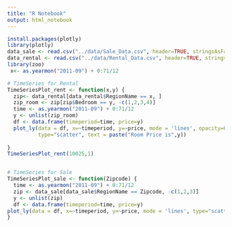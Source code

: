 ```yaml
---
title: "R Notebook"
output: html_notebook
---
```




```r
install.packages(plotly)
library(plotly)
data_sale <- read.csv("../data/Sale_Data.csv", header=TRUE, stringsAsFactors = FALSE)
data_rental <- read.csv("../data/Rental_Data.csv", header=TRUE, stringsAsFactors = FALSE)
library(zoo)
 x<- as.yearmon("2011-09") + 0:71/12

# TimeSeries for Rental
TimeSeriesPlot_rent <- function(x,y) {
  zip<- data_rental[data_rental$RegionName == x, ]
  zip_room <- zip[zip$Bedroom == y, -c(1,2,3,4)]
  time <- as.yearmon("2011-09") + 0:71/12
  y <- unlist(zip_room)
  df <- data.frame(timeperiod=time, price=y)
  plot_ly(data = df, x=~timeperiod, y=~price, mode = 'lines', opacity=0.8,
          type="scatter", text = paste("Room Price is",y))
  
}
TimeSeriesPlot_rent(10025,1)


# TimeSeries for Sale
TimeSeriesPlot_sale <- function(Zipcode) {
  time <- as.yearmon("2011-09") + 0:71/12
  zip <- data_sale[data_sale$RegionName == Zipcode, -c(1,2,3)]
  y <- unlist(zip)
  df <- data.frame(timeperiod=time, price=y)
plot_ly(data = df, x=~timeperiod, y=~price, mode = 'lines', type="scatter", text = paste("Room Price is",y))
}

```

